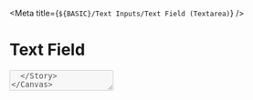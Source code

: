

<Meta title={`${BASIC}/Text Inputs/Text Field (Textarea)`} />

# **Text Field**

<Canvas>
  <Story name="Default">
    <Textarea
      id={text('id', 'textareaId')}
      name={text('name', 'inputName')}
      placeholder={text('placeholder', 'Some placeholder text')}
      labelledBy={text('aria label')}
      disabled={boolean('disabled', false)}
      readOnly={boolean('readOnly', false)}
      label={text('label', 'label')}
      error={text('error message', '')}
      onChange={action('changed')}
      onFocus={action('focused')}
      onBlur={action('blurred')}
      focus={boolean('focus', false)}
      required={boolean('required', false)}
      maxLength={number('maxLength')}
      autoComplete={select('autocomplete', ['on', 'off'])}
      title={text('title', 'accessibility text')}
    />
  </Story>
</Canvas>

### With icon

<Canvas>
  <Story name="withIcon">
    <Textarea
      id={text('id')}
      name={text('name', 'inputName')}
      placeholder={text('placeholder', 'Some placeholder text')}
      labelledBy={text('aria label')}
      disabled={boolean('disabled', false)}
      readOnly={boolean('readOnly', false)}
      label={text('label')}
      error={text('error message', '')}
      onChange={action('changed')}
      onFocus={action('focused')}
      onBlur={action('blurred')}
      focus={boolean('focus', false)}
      required={boolean('required', false)}
      maxLength={number('maxLength')}
      autoComplete={select('autocomplete', ['on', 'off'])}
      title={text('title', 'accessibility text')}
      buttonIcon={<SendMessageIcon />}
      buttonTitle="Button action"
      onButtonClick={() => {
        // eslint-disable-next-line no-alert
        window.alert('button clicked')
      }}
    />
  </Story>
</Canvas>

### With icon and fit to content

<Canvas>
  <Story name="withIconFitContent">
    <Textarea
      fitContent
      id={text('id')}
      defaultValue={text('Value', '')}
      name={text('name', 'inputName')}
      placeholder={text('placeholder', 'Some placeholder text')}
      labelledBy={text('aria label')}
      disabled={boolean('disabled', false)}
      readOnly={boolean('readOnly', false)}
      label={text('label')}
      error={text('error message', '')}
      onChange={action('changed')}
      onFocus={action('focused')}
      onBlur={action('blurred')}
      focus={boolean('focus', false)}
      required={boolean('required', false)}
      maxLength={number('maxLength')}
      autoComplete={select('autocomplete', ['on', 'off'])}
      title={text('title', 'accessibility text')}
      buttonIcon={<SendMessageIcon />}
      buttonTitle="Send"
      onButtonClick={() => {
        // eslint-disable-next-line no-alert
        window.alert('button clicked')
      }}
    />
  </Story>
</Canvas>

## Specifications

This component is a text area and accept icons.

## Usage

```jsx
import { Textarea } from '@blablacar/ui-library/build/textarea'

<Textarea
  id={id}
  name={inputName}
  placeholder={Some placeholder text}
  labelledBy={aria label}
  disabled={false}
  readOnly={false}
  label={label}
  error={''}
  onChange={changed}
  onFocus={focused}
  onBlur={blurred}
  focus={false}
  required={false}
  maxLength={100}
  autoComplete={off}
  title={accessibility text}
/>
```

<ArgsTable of={Textarea} />
